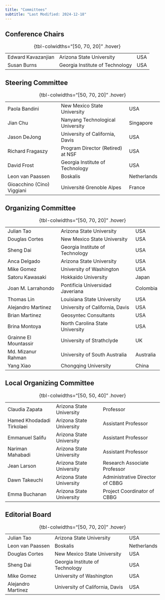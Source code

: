 ```yaml
---
title: "Committees"
subtitle: "Last Modified: 2024-12-18" 
---
```


## Conference Chairs

|                |                                 |         |
|----------------|---------------------------------|---------|
| Edward Kavazanjian | Arizona State University        | USA     |
| Susan Burns    | Georgia Institute of Technology | USA     |

: {tbl-colwidths="[50, 70, 20]" .hover}

## Steering Committee

|                            |                                   |             |
|----------------------------|-----------------------------------|-------------|
| Paola Bandini              | New Mexico State University       | USA         |
| Jian Chu                   | Nanyang Technological University  | Singapore   |
| Jason DeJong               | University of California, Davis   | USA         |
| Richard Fragaszy           | Program Director (Retired) at NSF | USA         |
| David Frost                | Georgia Institute of Technology   | USA         |
| Leon van Paassen           | Boskalis                          | Netherlands |
| Gioacchino (Cino) Viggiani | Université Grenoble Alpes         | France      |

: {tbl-colwidths="[50, 70, 20]" .hover}

## Organizing Committee 

|                       |                                  |           |
|-----------------------|----------------------------------|-----------|
| Julian Tao            | Arizona State University         | USA       |
| Douglas Cortes        | New Mexico State University      | USA       |
| Sheng Dai             | Georgia Institute of Technology  | USA       |
| Anca Delgado          | Arizona State University         | USA       |
| Mike Gomez            | University of Washington         | USA       |
| Satoru Kawasaki       | Hokkaido University              | Japan     |
| Joan M. Larrahondo    | Pontificia Universidad Javeriana | Colombia  |
| Thomas Lin            | Louisiana State University       | USA       |
| Alejandro Martinez    | University of California, Davis  | USA       |
| Brian Martinez        | Geosyntec Consultants            | USA       |
| Brina Montoya         | North Carolina State University  | USA       |
| Grainne El Mountassir | University of Strathclyde        | UK        |
| Md. Mizanur Rahman    | University of South Australia    | Australia |
| Yang Xiao             | Chongqing University             | China     |

: {tbl-colwidths="[50, 70, 20]" .hover}

## Local Organizing Committee

|                           |                          |                                 |
|---------------------------|--------------------------|---------------------------------|
| Claudia Zapata            | Arizona State University | Professor                       |
| Hamed Khodadadi Tirkolaei | Arizona State University | Assistant Professor             |
| Emmanuel Salifu           | Arizona State University | Assistant Professor             |
| Nariman Mahabadi          | Arizona State University | Assistant Professor             |
| Jean Larson               | Arizona State University | Research Associate Professor    |
| Dawn Takeuchi             | Arizona State University | Administrative Director of CBBG |
| Emma Buchanan             | Arizona State University | Project Coordinator of CBBG     |

: {tbl-colwidths="[50, 50, 40]" .hover}

## Editorial Board

|                    |                                 |             |
|--------------------|---------------------------------|-------------|
| Julian Tao         | Arizona State University        | USA         |
| Leon van Paassen   | Boskalis                        | Netherlands |
| Douglas Cortes     | New Mexico State University     | USA         |
| Sheng Dai          | Georgia Institute of Technology | USA         |
| Mike Gomez         | University of Washington        | USA         |
| Alejandro Martinez | University of California, Davis | USA         |

: {tbl-colwidths="[50, 70, 20]" .hover}

